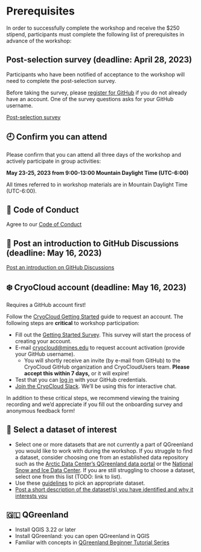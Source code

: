 # Prerequisites

In order to successfully complete the workshop and receive the $250 stipend,
participants must complete the following list of prerequisites in advance of the
workshop:

## Post-selection survey (deadline: April 28, 2023)

Participants who have been notified of acceptance to the workshop will need to
complete the post-selection survey.

Before taking the survey, please [register for GitHub](https://github.com/join)
if you do not already have an account. One of the survey questions asks for your
GitHub username.

[Post-selection
survey](https://docs.google.com/forms/d/e/1FAIpQLScnphMXGvCk2_qWDLTTuKTJvEbIvGDxb9Lp9c05CgNz3IYJ3A/viewform?usp=sf_link)


## 🕘 Confirm you can attend

Please confirm that you can attend all three days of the workshop and
actively participate in group activities:

**May 23-25, 2023 from 9:00-13:00 Mountain Daylight Time (UTC-6:00)**


::: {.callout-note}
All times referred to in workshop materials are in Mountain Daylight Time
(UTC-6:00).
:::


## 📏 Code of Conduct

Agree to our [Code of Conduct](/CODE_OF_CONDUCT.md)


## 🐙 Post an introduction to GitHub Discussions (deadline: May 16, 2023)

[Post an introduction on GitHub
Discussions](https://github.com/orgs/qgreenland-workshop-2023-researcher/discussions/new?category=introductions)


## ❄️ CryoCloud account (deadline: May 16, 2023)

::: {.callout-warning}
Requires a GitHub account first!
:::

Follow the [CryoCloud Getting
Started](https://book.cryointhecloud.com/content/Getting_Started.html) guide to
request an account. The following steps are **critical** to workshop participation:

* Fill out the [Getting Started
  Survey](https://docs.google.com/forms/d/e/1FAIpQLScb2B5LRy7qU9qDfUp5a51n87sumOxivXbQhc02wFX_FxEbXg/viewform).
  This survey will start the process of creating your account.
* E-mail <cryocloud@mines.edu> to request account activation (provide your GitHub
  username).
    * You will shortly receive an invite (by e-mail from GitHub) to the CryoCloud GitHub
      organization and CryoCloudUsers team. **Please accept this within 7 days,** or it
      will expire!
* Test that you can [log in](https://hub.cryointhecloud.com/) with your GitHub
  credentials.
* [Join the CryoCloud
  Slack](https://join.slack.com/t/cryospherecloud/shared_invite/zt-1isgbeuhh-q~cYYKtn_6i3PR1alGca_g).
  We'll be using this for interactive chat.

In addition to these critical steps, we recommend viewing the training recording and
we'd appreciate if you fill out the onboarding survey and anonymous feedback form!


## 💾 Select a dataset of interest

* Select one or more datasets that are not currently a part of QGreenland you
  would like to work with during the workshop. If you struggle to find a
  dataset, consider choosing one from an established data repository such as
  the [Arctic Data Center's QGreenland data
  portal](https://arcticdata.io/catalog/portals/QGreenland/Data) or the [National
  Snow and Ice Data Center](https://nsidc.org/data/explore-data). If you are
  still struggling to choose a dataset, select one from this list (TODO: link to
  list).
* Use these [guidelines](dataset-selection.md) to pick an appropriate dataset.
* [Post a short description of the dataset(s) you have identified and why it
  interests you](https://github.com/nsidc/qgreenland-2023-researcher-workshop/discussions/new?category=dataset-ideas)


## 🇬🇱 QGreenland

* Install QGIS 3.22 or later
* Install QGreenland: you can open QGreenland in QGIS
* Familiar with concepts in [QGreenland Beginner Tutorial
    Series](https://www.youtube.com/watch?v=gD0vkP5JUmA&list=PLSRiyMridUCwyu-vqpAFtm8bVERgTvs7q)
